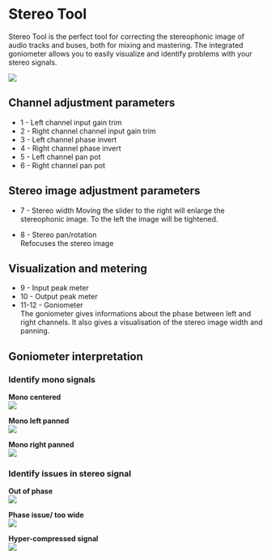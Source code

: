 # Stereo Tool
Stereo Tool is the perfect tool for correcting the stereophonic image of audio tracks and buses, both for mixing and 
mastering. The integrated goniometer allows you to easily visualize and identify problems with your stereo signals.
 
![](include/Stereotool_loupes.png)
 
## Channel adjustment parameters
+ 1 - Left channel input gain trim  
+ 2 - Right channel channel input gain trim  
+ 3 - Left channel phase invert  
+ 4 - Right channel phase invert  
+ 5 - Left channel pan pot  
+ 6 - Right channel pan pot  

## Stereo image adjustment parameters
+ 7 - Stereo width
Moving the slider to the right will enlarge the stereophonic image. To the left the image will be tightened.
  
+ 8 - Stereo pan/rotation  
Refocuses the stereo image

## Visualization and metering
+ 9 - Input peak meter  
+ 10 - Output peak meter  
+ 11-12 - Goniometer  
The goniometer gives informations about the phase between left and right channels. It also gives a visualisation of 
the stereo image width and panning.

## Goniometer interpretation
### Identify mono signals
**Mono centered**  
![](include/mono_center.png)

**Mono left panned**  
![](include/mono_left.png)

**Mono right panned**  
![](include/mono_right.png)

### Identify issues in stereo signal

**Out of phase**  
![](include/out_of_phase.png)

**Phase issue/ too wide**  
![](include/phase_issue.png)

**Hyper-compressed signal**  
![](include/Stereotool_hypercompressed.png)